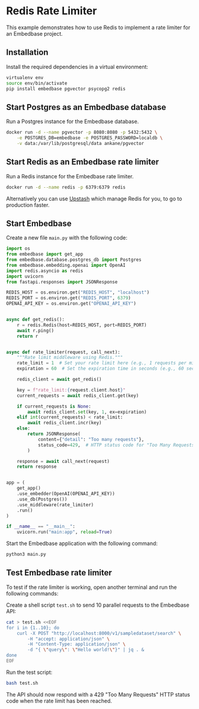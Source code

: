 # Redis Rate Limiter

This example demonstrates how to use Redis to implement a rate limiter for an Embedbase project.

## Installation

Install the required dependencies in a virtual environment:

```bash
virtualenv env
source env/bin/activate
pip install embedbase pgvector psycopg2 redis
```

## Start Postgres as an Embedbase database

Run a Postgres instance for the Embedbase database.

```bash
docker run -d --name pgvector -p 8080:8080 -p 5432:5432 \
    -e POSTGRES_DB=embedbase -e POSTGRES_PASSWORD=localdb \
    -v data:/var/lib/postgresql/data ankane/pgvector
```

## Start Redis as an Embedbase rate limiter

Run a Redis instance for the Embedbase rate limiter.

```bash
docker run -d --name redis -p 6379:6379 redis
```

Alternatively you can use [Upstash](https://upstash.com/) which manage Redis for you, to go to production faster.

## Start Embedbase

Create a new file `main.py` with the following code:

```python filename="main.py"
import os
from embedbase import get_app
from embedbase.database.postgres_db import Postgres
from embedbase.embedding.openai import OpenAI
import redis.asyncio as redis
import uvicorn
from fastapi.responses import JSONResponse

REDIS_HOST = os.environ.get("REDIS_HOST", "localhost")
REDIS_PORT = os.environ.get("REDIS_PORT", 6379)
OPENAI_API_KEY = os.environ.get("OPENAI_API_KEY")


async def get_redis():
    r = redis.Redis(host=REDIS_HOST, port=REDIS_PORT)
    await r.ping()
    return r


async def rate_limiter(request, call_next):
    """Rate limit middleware using Redis."""
    rate_limit = 1  # Set your rate limit here (e.g., 1 requests per minute)
    expiration = 60  # Set the expiration time in seconds (e.g., 60 seconds)

    redis_client = await get_redis()

    key = f"rate_limit:{request.client.host}"
    current_requests = await redis_client.get(key)

    if current_requests is None:
        await redis_client.set(key, 1, ex=expiration)
    elif int(current_requests) < rate_limit:
        await redis_client.incr(key)
    else:
        return JSONResponse(
            content={"detail": "Too many requests"},
            status_code=429,  # HTTP status code for "Too Many Requests"
        )

    response = await call_next(request)
    return response


app = (
    get_app()
    .use_embedder(OpenAI(OPENAI_API_KEY))
    .use_db(Postgres())
    .use_middleware(rate_limiter)
    .run()
)

if __name__ == "__main__":
    uvicorn.run("main:app", reload=True)
```

Start the Embedbase application with the following command:

```bash
python3 main.py
```

## Test Embedbase rate limiter

To test if the rate limiter is working, open another terminal and run the following commands:

Create a shell script `test.sh` to send 10 parallel requests to the Embedbase API:

```bash
cat > test.sh <<EOF
for i in {1..10}; do
    curl -X POST "http://localhost:8000/v1/sampledataset/search" \
        -H "accept: application/json" \
        -H "Content-Type: application/json" \
        -d "{ \"query\": \"Hello world!\"}" | jq . &
done
EOF
```

Run the test script:

```bash
bash test.sh
```

The API should now respond with a 429 "Too Many Requests" HTTP status code when the rate limit has been reached.
